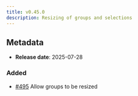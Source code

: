 ```yaml
---
title: v0.45.0
description: Resizing of groups and selections
---
```


## Metadata

- **Release date**: 2025-07-28

### Added

- [#495](https://github.com/InditexTech/weavejs/issues/495) Allow groups to be resized
